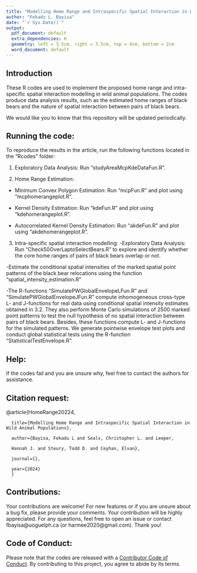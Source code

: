 ```yaml
---
title: "Modelling Home Range and Intraspecific Spatial Interaction in Wild Animal Populations"
author: "Fekadu L. Bayisa"
date: "`r Sys.Date()`"
output:
  pdf_document: default
  extra_dependencies: H
  geometry: left = 3.5cm, right = 3.5cm, top = 4cm, bottom = 2cm
  word_document: default
---
```



## Introduction

These R codes are used to implement the proposed home range and intra-specific spatial interaction modelling in wild animal populations. The codes produce data analysis results, such as the estimated home ranges of black bears and the nature of spatial interaction between pairs of black bears.

We would like you to know that this repository will be updated periodically.

## Running the code:


To reproduce the results in the article, run the following functions located in the "Rcodes" folder:

1. Exploratory Data Analysis: Run "studyAreaMcpKdeDataFun.R".

2. Home Range Estimation:

- Minimum Convex Polygon Estimation: Run "mcpFun.R" and plot using "mcphomerangeplot.R".

- Kernel Density Estimation: Run "kdeFun.R" and plot using "kdehomerangeplot.R".

- Autocorrelated Kernel Density Estimation: Run "akdeFun.R" and plot using "akdehomerangeplot.R".

3. Intra-specific spatial interaction modelling:
-Exploratory Data Analysis: Run "Check50OverLaptoSelectBears.R" to explore and identify whether the core home ranges of pairs of black bears overlap or not.

-Estimate the conditional spatial intensities of the marked spatial point patterns of the black bear relocations using the function "spatial_intensity_estimation.R"

-The R-functions "SimulatePWGlobalEnvelopeLFun.R" and "SimulatePWGlobalEnvelopeJFun.R" compute inhomogeneous cross-type L- and J-functions for real data using conditional spatial intensity estimates obtained in 3.2. They also perform Monte Carlo simulations of 2500 marked point patterns to test the null hypothesis of no spatial interaction between pairs of black bears. Besides, these functions compute L- and J-functions for the simulated patterns. We generate pointwise envelope test plots and conduct global statistical tests using the R-function "StatisticalTestEnvelope.R".


## Help:

If the codes fail and you are unsure why, feel free to contact the authors for assistance.

## Citation request:

@article{HomeRange20224,

      title={Modelling Home Range and Intraspecific Spatial Interaction in Wild Animal Populations},
      
      author={Bayisa, Fekadu L and Seals, Christopher L. and Leeper, 
      
      Hannah J. and Steury, Todd D. and Ceyhan, Elvan},
      
      journal={},
      
      year={2024}
      }


## Contributions:

Your contributions are welcome! For new features or if you are unsure about a bug fix, please provide your comments. Your contribution will be highly appreciated. For any questions, feel free to open an issue or contact fbayisa@uoguelph.ca (or harmee2020@gmail.com). Thank you!


## Code of Conduct:


Please note that the codes are released with a [Contributor Code of Conduct](https://usethis.r-lib.org/CODE_OF_CONDUCT.html). By contributing to this project, you agree to abide by its terms.


